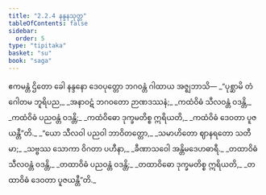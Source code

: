 ```yaml
---
title: "2.2.4 နန္ဒနသုတ္တ"
tableOfContents: false
sidebar:
  order: 5
type: "tipitaka"
basket: "su"
book: "saga"
---
```



<DynamicBreadcrumb />

<Division number="95" book="saga">

<Paragraph number="438" book="saga">
ဧကမန္တံ ဌိတော ခေါ နန္ဒနော ဒေဝပုတ္တော ဘဂဝန္တံ ဂါထာယ အဇ္ဈဘာသိ—
</Paragraph>

<Paragraph number="439" type="verses" book="saga">
_“ပုစ္ဆာမိ တံ ဂေါတမ ဘူရိပည,_  
_အနာဝဋံ ဘဂဝတော ဉာဏဒဿနံ;_  
_ကထံဝိဓံ သီလဝန္တံ ဝဒန္တိ,_  
_ကထံဝိဓံ ပညဝန္တံ ဝဒန္တိ;_  
_ကထံဝိဓော ဒုက္ခမတိစ္စ ဣရိယတိ,_  
_ကထံဝိဓံ ဒေဝတာ ပူဇယန္တီ”တိ._  

</Paragraph>

<Paragraph number="440" type="verses" book="saga">
_“ယော သီလဝါ ပညဝါ ဘာဝိတတ္တော,_  
_သမာဟိတော ဈာနရတော သတီမာ;_  
_သဗ္ဗဿ သောကာ ဝိဂတာ ပဟီနာ,_  
_ခီဏာသဝေါ အန္တိမဒေဟဓာရီ._  

</Paragraph>

<Paragraph number="441" type="verses" book="saga">
_တထာဝိဓံ သီလဝန္တံ ဝဒန္တိ,_  
_တထာဝိဓံ ပညဝန္တံ ဝဒန္တိ;_  
_တထာဝိဓော ဒုက္ခမတိစ္စ ဣရိယတိ,_  
_တထာဝိဓံ ဒေဝတာ ပူဇယန္တီ”တိ._
</Paragraph>
</Division>
